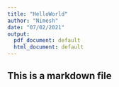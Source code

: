 ```yaml
---
title: "HelloWorld"
author: "Nimesh"
date: "07/02/2021"
output:
  pdf_document: default
  html_document: default
---
```



## This is a markdown file

